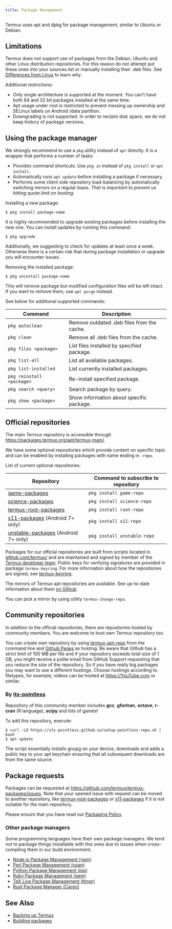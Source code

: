 ```yaml
---
title: Package Management
---
```


Termux uses apt and dpkg for package management, similar to Ubuntu or
Debian.

## Limitations

Termux does not support use of packages from the Debian, Ubuntu and
other Linux distribution repositories. For this reason do not attempt
put these ones into your sources.list or manually installing their .deb
files. See [Differences from Linux](differences-from-linux)
to learn why.

Additional restrictions:

- Only single architecture is supported at the moment. You can't have
  both 64 and 32 bit packages installed at the same time.
- Apt usage under root is restricted to prevent messing up ownership
  and SELinux labels on Android /data partition.
- Downgrading is not supported. In order to reclaim disk space, we do
  not keep history of package versions.

## Using the package manager

We strongly recommend to use a `pkg` utility instead of `apt` directly.
It is a wrapper that performs a number of tasks:

- Provides command shortcuts. Use `pkg in` instead of `pkg install` or
  `apt install`.
- Automatically runs `apt update` before installing a package if
  necessary.
- Performs some client side repository load-balancing by automatically
  switching mirrors on a regular basis. _That is important to prevent
  us hitting quota limit on hosting._

Installing a new package:

```shell
$ pkg install package-name
```

It is highly recommended to upgrade existing packages before installing
the new one. You can install updates by running this command:

```shell
$ pkg upgrade
```

Additionally, we suggesting to check for updates at least once a week.
Otherwise there is a certain risk that during package installation or
upgrade you will encounter issues.

Removing the installed package:

```shell
$ pkg uninstall package-name
```

This will remove package but modified configuration files will be left
intact. If you want to remove them, use `apt purge` instead.

See below for additional supported commands:

| Command                   | Description                                |
| ------------------------- | ------------------------------------------ |
| `pkg autoclean`           | Remove outdated .deb files from the cache. |
| `pkg clean`               | Remove all .deb files from the cache.      |
| `pkg files <package>`     | List files installed by specified package. |
| `pkg list-all`            | List all available packages.               |
| `pkg list-installed`      | List currently installed packages.         |
| `pkg reinstall <package>` | Re-install specified package.              |
| `pkg search <query>`      | Search package by query.                   |
| `pkg show <package>`      | Show information about specific package.   |

## Official repositories

The main Termux repository is accessible through
<https://packages.termux.org/apt/termux-main/>.

We have some optional repositories which provide content on specific
topic and can be enabled by installing packages with name ending in
`-repo`.

List of current optional repositories:

| Repository                                                                         | Command to subscribe to repository |
| ---------------------------------------------------------------------------------- | ---------------------------------- |
| [game-packages](https://github.com/termux/game-packages)                           | `pkg install game-repo`            |
| [science-packages](https://github.com/termux/science-packages)                     | `pkg install science-repo`         |
| [termux-root-packages](https://github.com/termux/termux-root-packages)             | `pkg install root-repo`            |
| [x11-packages](https://github.com/termux/x11-packages) (Android 7+ only)           | `pkg install x11-repo`             |
| [unstable-packages](https://github.com/termux/unstable-packages) (Android 7+ only) | `pkg install unstable-repo`        |

Packages for our official repositories are built from scripts located in
[github.com/termux/](https://github.com/termux) and are maintained and
signed by member of the [Termux developer
team](https://github.com/orgs/termux/people). Public keys for verifying
signatures are provided in package `termux-keyring`. For more
information about how the repositories are signed, see
[termux-keyring](termux-keyring).

The mirrors of Termux apt repositories are available. See up-to-date
information about them [on
Github](https://github.com/termux/termux-packages/wiki/Mirrors).

You can pick a mirror by using utility `termux-change-repo`.

## Community repositories

In addition to the official repositories, there are repositories hosted
by community members. You are welcome to host own Termux repository too.

You can create own repository by using
[termux-apt-repo](https://github.com/termux/termux-apt-repo) from the
command line and [Github Pages](https://pages.github.com/) as hosting.
Be aware that Github has a strict limit of 100 MB per file and if your
repository exceeds total size of 1 GB, you might receive a polite email
from GitHub Support requesting that you reduce the size of the
repository. So if you have really big packages you may want to use a
different hostings. Choose hostings according to filetypes, for example,
videos can be hosted at <https://YouTube.com> or similar.

### By [its-pointless](https://github.com/its-pointless/its-pointless.github.io)

Repository of this community member includes **gcc**, **gfortran**,
**octave**, **r-cran** (R language), **scipy** and lots of games!

To add this repository, execute:

```shell
$ curl -LO https://its-pointless.github.io/setup-pointless-repo.sh | bash
$ apt update
```

The script essentially installs gnupg on your device, downloads and adds
a public key to your apt keychain ensuring that all subsequent downloads
are from the same source.

## Package requests

Packages can be requested at
https://github.com/termux/termux-packages/issues. Note that your
opened issue with request can be moved to another repository, like
[termux-root-packages](https://github.com/termux/termux-root-packages)
or [x11-packages](https://github.com/termux/x11-packages) if it is not
suitable for the main repository.

Please ensure that you have read our [Packaging
Policy](https://github.com/termux/termux-packages/blob/master/CONTRIBUTING.md#a-note-about-package-requests).

### Other package managers

Some programming languages have their own package managers. We tend not
to package things installable with this ones due to issues when
cross-compiling them in our build environment.

- [Node.js Package Management (npm)](nodejs)
- [Perl Package Management (cpan)](perl)
- [Python Package Management (pip)](python)
- [Ruby Package Management (gem)](ruby)
- [TeX Live Package Management (tlmgr)](tex-live)
- [Rust Package Manager
  (Cargo)](development-environments#rust)

## See Also

- [Backing up Termux](backing-up-termux)
- [Building packages](building-packages)
